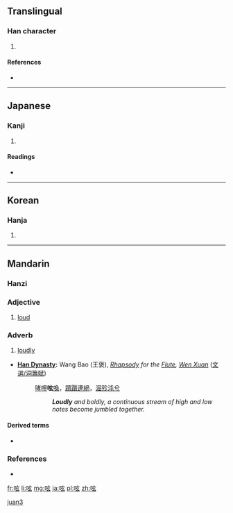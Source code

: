 ==Translingual==

===Han character===
{{Han char|rn=30|rad=口|as=05|sn=8|four=|canj=口卜女戈 (RYVI)}}

# {{defn|Han|sort=口05}}

====References====
* {{Han ref|kx=0181.220|dkj=03427|dj=0399.290|hdz=10608.080|uh=545F|ud=21599}}

----

==Japanese==

===Kanji===
{{ja-kanji|grade=|rs=口05}}

# {{defn|lang=ja|sort=口05}}

====Readings====
* {{ja-readings|on=[[げん]] (gen)|kun=[[つぶやく]] (tsubuyaku)}}

----

==Korean==

===Hanja===
{{ko-hanja|hangeul=현|rv=hyeon|mr=hyŏn}}

# {{defn|lang=ko|sort=口05}}

----

==Mandarin==

===Hanzi===
{{cmn-hanzi|pin=[[juǎn]] ([[juan3]])|wg=chüan<sup>3</sup>}}

===Adjective===
{{cmn-adj|ts|pin=juǎn|pint=juan3|rs=口05}}

# {{archaic|lang=cmn|sc=Hant|sort=口05}} [[loud]]

===Adverb===
{{cmn-adv|ts|pin=juǎn|pint=juan3|rs=口05}}

# {{archaic|lang=cmn|sc=Hant|sort=口05}} [[loudly]]
* '''[[w:Han Dynasty|Han Dynasty]]:''' Wang Bao (王褒), ''[[w:Fu (poetry)|Rhapsody]] for the [[w:Xiao (flute)|Flute]], [[w:Wen Xuan|Wen Xuan]]'' ([[:zh:s:昭明文選/卷17#洞簫賦|文選/洞簫賦]])
*: [[哮呷]]'''呟'''[[喚]]，[[躋躓]][[連絕]]，[[淈]][[殄沌]][[兮]]
*:: '''''Loudly''' and boldly, a continuous stream of high and low notes become jumbled together.''

====Derived terms====
* {{zh-ts|呟喚|呟唤}}

===References===
* {{reference-book
 | last = 
 | first = 
 | authorlink = 
 | coauthors = 
 | year = 1998
 | title = [[w:Hanyu Da Zidian|Hanyu Da Zidian]] (漢語大字典)
 | publisher = Jianhong Publishers (建宏出版社)
 | location = Taipei
 | id = ISBN 9578134789
}}

[[Category:Mandarin archaic terms in simplified script|juan3]]

[[fr:呟]]
[[li:呟]]
[[mg:呟]]
[[ja:呟]]
[[pl:呟]]
[[zh:呟]]